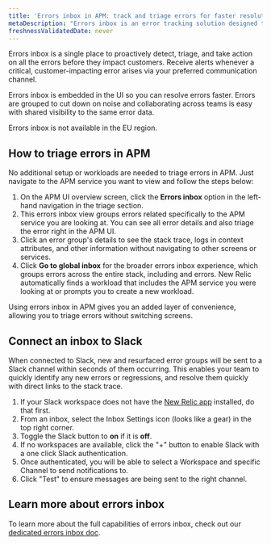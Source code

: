 ```yaml
---
title: 'Errors inbox in APM: track and triage errors for faster resolution'
metaDescription: "Errors inbox is an error tracking solution designed to put you in the driver’s seat when it comes to detecting, triaging, and resolving errors across your full application stack."
freshnessValidatedDate: never
---
```


Errors inbox is a single place to proactively detect, triage, and take action on all the errors before they impact customers. Receive alerts whenever a critical, customer-impacting error arises via your preferred communication channel.

Errors inbox is embedded in the <InlinePopover type="apm" /> UI so you can resolve errors faster. Errors are grouped to cut down on noise and collaborating across teams is easy with shared visibility to the same error data.

<Callout variant="important">
  Errors inbox is not available in the EU region.
</Callout>

## How to triage errors in APM

No additional setup or workloads are needed to triage errors in APM. Just navigate to the APM service you want to view and follow the steps below:

1. On the APM UI overview screen, click the <DoNotTranslate>**Errors inbox**</DoNotTranslate> option in the left-hand navigation in the triage section.
2. This errors inbox view groups errors related specifically to the APM service you are looking at. You can see all error details and also triage the error right in the APM UI.
3. Click an error group's details to see the stack trace, logs in context attributes, and other information without navigating to other screens or services.
4. Click <DoNotTranslate>**Go to global inbox**</DoNotTranslate> for the broader errors inbox experience, which groups errors across the entire stack, including <InlinePopover type="browser" /> and <InlinePopover type="mobile" /> errors. New Relic automatically finds a workload that includes the APM service you were looking at or prompts you to create a new workload.

Using errors inbox in APM gives you an added layer of convenience, allowing you to triage errors without switching screens.

## Connect an inbox to Slack

When connected to Slack, new and resurfaced error groups will be sent to a Slack channel within seconds of them occurring.  This enables your team to quickly identify any new errors or regressions, and resolve them quickly with direct links to the stack trace.

1. If your Slack workspace does not have the [New Relic app](https://newrelic.slack.com/apps/AP92KQJS3-new-relic?tab=more_info) installed, do that first.
2. From an inbox, select the Inbox Settings icon (looks like a gear) in the top right corner.
3. Toggle the Slack button to <DoNotTranslate>**on**</DoNotTranslate> if it is <DoNotTranslate>**off**</DoNotTranslate>.
4. If no workspaces are available, click the "+" button to enable Slack with a one click Slack authentication.
5. Once authenticated, you will be able to select a Workspace and specific Channel to send notifications to.
6. Click "Test" to ensure messages are being sent to the right channel.

## Learn more about errors inbox

To learn more about the full capabilities of errors inbox, check out our [dedicated errors inbox doc](/docs/errors-inbox/errors-inbox).
